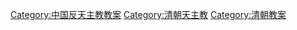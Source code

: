 [[Category:中国反天主教教案|Category:中国反天主教教案]]
[[Category:清朝天主教|Category:清朝天主教]]
[[Category:清朝教案|Category:清朝教案]]